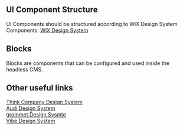 
<Meta title="Introduction" />

## UI Component Structure

UI Components should be structured according to WiX Design System Components:
[WiX Design System](https://www.docs.wixdesignsystem.com/?path=/story/components-typography--heading)

## Blocks

Blocks are components that can be configured and used inside the headless CMS.

## Other useful links

[Think Company Design System](https://ui.thinkcompany.dev/?path=/story/storybook-welcome--page&ref=storybookblog.ghost.io)  
[Audi Design System](https://react.ui.audi/?path=/story/introduction--page&ref=storybookblog.ghost.io)  
[grommet Design Sysmte](https://storybook.grommet.io/?path=/story/all--all&ref=storybookblog.ghost.io)  
[Vibe Design System](https://style.monday.com/?path=/docs/welcome--docs)
